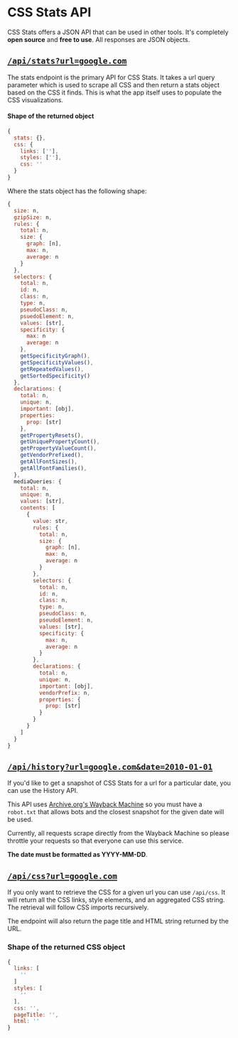 # CSS Stats API

CSS Stats offers a JSON API that can be used in other tools. It's completely
**open source** and **free to use**. All responses are JSON objects.

## [`/api/stats?url=google.com`](https://cssstats.com/api/stats?url=google.com)

The stats endpoint is the primary API for CSS Stats. It takes a url query
parameter which is used to scrape all CSS and then return a stats object
based on the CSS it finds. This is what the app itself uses to populate
the CSS visualizations.

#### Shape of the returned object

```js
{
  stats: {},
  css: {
    links: [''],
    styles: [''],
    css: ''
  }
}
```

Where the stats object has the following shape:

```js
{
  size: n,
  gzipSize: n,
  rules: {
    total: n,
    size: {
      graph: [n],
      max: n,
      average: n
    }
  },
  selectors: {
    total: n,
    id: n,
    class: n,
    type: n,
    pseudoClass: n,
    psuedoElement: n,
    values: [str],
    specificity: {
      max: n
      average: n
    },
    getSpecificityGraph(),
    getSpecificityValues(),
    getRepeatedValues(),
    getSortedSpecificity()
  },
  declarations: {
    total: n,
    unique: n,
    important: [obj],
    properties:
      prop: [str]
    },
    getPropertyResets(),
    getUniquePropertyCount(),
    getPropertyValueCount(),
    getVendorPrefixed(),
    getAllFontSizes(),
    getAllFontFamilies(),
  },
  mediaQueries: {
    total: n,
    unique: n,
    values: [str],
    contents: [
      {
        value: str,
        rules: {
          total: n,
          size: {
            graph: [n],
            max: n,
            average: n
          }
        },
        selectors: {
          total: n,
          id: n,
          class: n,
          type: n,
          pseudoClass: n,
          pseudoElement: n,
          values: [str],
          specificity: {
            max: n,
            average: n
          }
        },
        declarations: {
          total: n,
          unique: n,
          important: [obj],
          vendorPrefix: n,
          properties: {
            prop: [str]
          }
        }
      }
    ]
  }
}
```

## [`/api/history?url=google.com&date=2010-01-01`](https://cssstats.com/api/history?url=google.com&date=2010-01-01)

If you'd like to get a snapshot of CSS Stats for a url for
a particular date, you can use the History API.

This API uses [Archive.org's Wayback Machine](https://archive.org/web/)
so you must have a `robot.txt` that allows bots and the closest snapshot
for the given date will be used.

Currently, all requests scrape directly from the Wayback Machine so
please throttle your requests so that everyone can use this service.

**The date must be formatted as YYYY-MM-DD**.

## [`/api/css?url=google.com`](https://cssstats.com/api/css?url=google.com)

If you only want to retrieve the CSS for a given url you can use `/api/css`.
It will return all the CSS links, style elements, and an aggregated CSS string.
The retrieval will follow CSS imports recursively.

The endpoint will also return the page title and HTML string returned by the
URL.

### Shape of the returned CSS object

```js
{
  links: [
    ''
  ]
  styles: [
    ''
  ],
  css: '',
  pageTitle: '',
  html: ''
}
```
